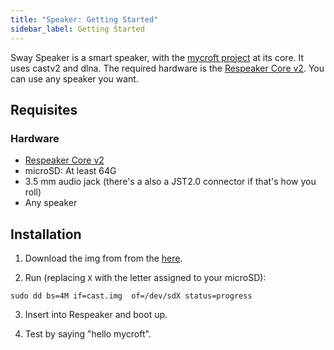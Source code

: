 ```yaml
---
title: "Speaker: Getting Started"
sidebar_label: Getting Started
---
```


<div className="speaker"/>

Sway Speaker is a smart speaker, with the [mycroft project](https://github.com/mycroftai) at its core. It uses castv2 and dlna. The required hardware is the [Respeaker Core v2](https://wiki.seeedstudio.com/ReSpeaker_Core_v2.0). You can use any speaker you want.

## Requisites
### Hardware
- [Respeaker Core v2](https://wiki.seeedstudio.com/ReSpeaker_Core_v2.0)
- microSD: At least 64G
- 3.5 mm audio jack (there's a also a JST2.0 connector if that's how you roll)
- Any speaker

## Installation

1. Download the img from from the  [here](https://minio.sway-me.xyz/imgs/speaker.img).

2. Run (replacing `X` with the letter assigned to your microSD):
```
sudo dd bs=4M if=cast.img  of=/dev/sdX status=progress
```
3. Insert into Respeaker and boot up.

4. Test by saying "hello mycroft".